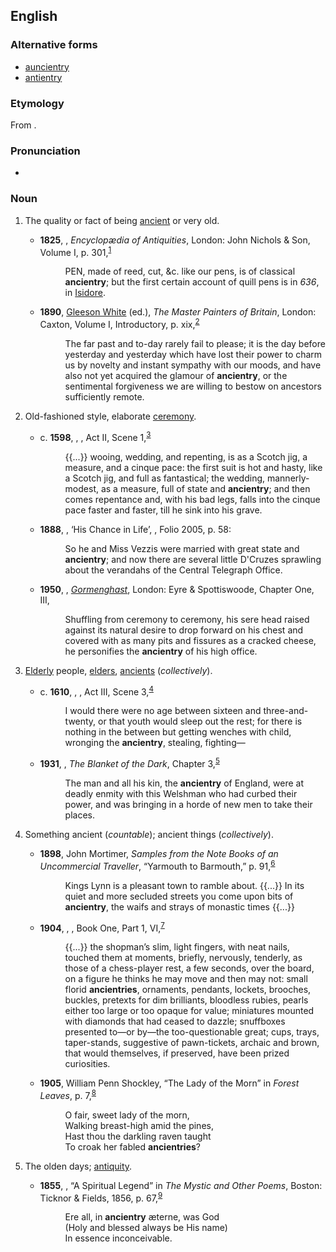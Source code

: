 ==English==

===Alternative forms===
* [[auncientry]] {{qualifier|obsolete}}
* [[antientry]] {{qualifier|obsolete}}

===Etymology===
From {{m|en|ancient}}.

===Pronunciation===
* {{IPA|/ˈeɪn.ʃən.tɹi/|lang=en}}

===Noun===
{{en-noun|ancientries}}

# {{lb|en|archaic}} The quality or fact of being [[ancient]] or very old.
#* '''1825''', {{w|Thomas Dudley Fosbroke}}, ''Encyclopædia of Antiquities'', London: John Nichols & Son, Volume I, p. 301,<sup>[https://archive.org/details/encyclopediaofan1825fosb1]</sup>
#*: PEN, made of reed, cut, &c. like our pens, is of classical '''ancientry'''; but the first certain account of quill pens is in ''636'', in [[w:Isidore of Seville|Isidore]].
#* '''1890''', [[w:Joseph Gleeson White|Gleeson White]] (ed.), ''The Master Painters of Britain'', London: Caxton, Volume I, Introductory, p. xix,<sup>[https://archive.org/details/masterpaintersof01whit]</sup>
#*: The far past and to-day rarely fail to please; it is the day before yesterday and yesterday which have lost their power to charm us by novelty and instant sympathy with our moods, and have also not yet acquired the glamour of '''ancientry''', or the sentimental forgiveness we are willing to bestow on ancestors sufficiently remote.
# {{lb|en|archaic}} Old-fashioned style, elaborate [[ceremony]].
#* c. '''1598''', {{w|William Shakespeare}}, ''{{w|Much Ado about Nothing}}'', Act II, Scene 1,<sup>[http://www.opensourceshakespeare.org/views/plays/play_view.php?WorkID=muchado&Scope=entire&pleasewait=1&msg=pl]</sup>
#*: {{...}} wooing, wedding, and repenting, is as a Scotch jig, a measure, and a cinque pace: the first suit is hot and hasty, like a Scotch jig, and full as fantastical; the wedding, mannerly-modest, as a measure, full of state and '''ancientry'''; and then comes repentance and, with his bad legs, falls into the cinque pace faster and faster, till he sink into his grave.
#* '''1888''', {{w|Rudyard Kipling}}, ‘His Chance in Life’, ''{{w|Plain Tales from the Hills}}'', Folio 2005, p. 58:
#*: So he and Miss Vezzis were married with great state and '''ancientry'''; and now there are several little D'Cruzes sprawling about the verandahs of the Central Telegraph Office.
#* '''1950''', {{w|Mervyn Peake}}, ''[[w:Gormenghast (novel)|Gormenghast]]'', London: Eyre & Spottiswoode, Chapter One, III,
#*: Shuffling from ceremony to ceremony, his sere head raised against its natural desire to drop forward on his chest and covered with as many pits and fissures as a cracked cheese, he personifies the '''ancientry''' of his high office.
# {{lb|en|archaic}} [[elderly|Elderly]] people, [[elder]]s, [[ancient]]s (''collectively'').
#* c. '''1610''', {{w|William Shakespeare}}, ''{{w|The Winter’s Tale}}'', Act III, Scene 3,<sup>[http://www.opensourceshakespeare.org/views/plays/play_view.php?WorkID=winterstale&Scope=entire&pleasewait=1&msg=pl]</sup>
#*: I would there were no age between sixteen and three-and-twenty, or that youth would sleep out the rest; for there is nothing in the between but getting wenches with child, wronging the '''ancientry''', stealing, fighting—
#* '''1931''', {{w|John Buchan}}, ''The Blanket of the Dark'', Chapter 3,<sup>[http://gutenberg.net.au/ebooks03/0301411.txt]</sup>
#*: The man and all his kin, the '''ancientry''' of England, were at deadly enmity with this Welshman who had curbed their power, and was bringing in a horde of new men to take their places.
# {{lb|en|archaic}} Something ancient (''countable''); ancient things (''collectively'').
#* '''1898''', John Mortimer, ''Samples from the Note Books of an Uncommercial Traveller'', “Yarmouth to Barmouth,” p. 91,<sup>[https://archive.org/details/samplesfromnoteb00mortiala]</sup>
#*: Kings Lynn is a pleasant town to ramble about. {{...}} In its quiet and more secluded streets you come upon bits of '''ancientry''', the waifs and strays of monastic times {{...}}
#* '''1904''', {{w|Henry James}}, ''{{w|The Golden Bowl}}'', Book One, Part 1, VI,<sup>[http://www.gutenberg.org/files/4264/4264-h/4264-h.htm]</sup>
#*: {{...}} the shopman’s slim, light fingers, with neat nails, touched them at moments, briefly, nervously, tenderly, as those of a chess-player rest, a few seconds, over the board, on a figure he thinks he may move and then may not: small florid '''ancientries''', ornaments, pendants, lockets, brooches, buckles, pretexts for dim brilliants, bloodless rubies, pearls either too large or too opaque for value; miniatures mounted with diamonds that had ceased to dazzle; snuffboxes presented to—or by—the too-questionable great; cups, trays, taper-stands, suggestive of pawn-tickets, archaic and brown, that would themselves, if preserved, have been prized curiosities.
#* '''1905''', William Penn Shockley, “The Lady of the Morn” in ''Forest Leaves'', p. 7,<sup>[https://archive.org/details/forestleaves00shoc]</sup>
#*: O fair, sweet lady of the morn,
#*: Walking breast-high amid the pines,
#*: Hast thou the darkling raven taught
#*: To croak her fabled '''ancientries'''?
# {{lb|en|archaic}} The olden days; [[antiquity]].
#* '''1855''', {{w|Philip James Bailey}}, “A Spiritual Legend” in ''The Mystic and Other Poems'', Boston: Ticknor & Fields, 1856, p. 67,<sup>[https://archive.org/details/mysticandotherp05bailgoog]</sup>
#*: Ere all, in '''ancientry''' æterne, was God
#*: (Holy and blessed always be His name)
#*: In essence inconceivable.